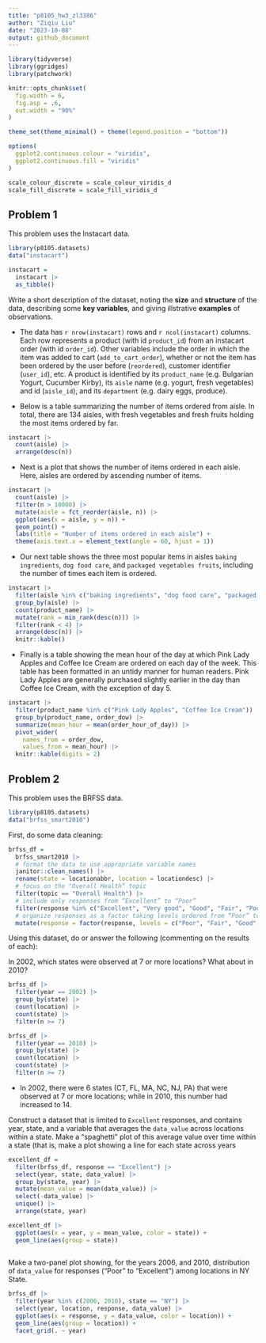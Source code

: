 ```yaml
---
title: "p8105_hw3_zl3386"
author: "Ziqiu Liu"
date: "2023-10-08"
output: github_document
---
```


```r
library(tidyverse)
library(ggridges)
library(patchwork)

knitr::opts_chunk$set(
  fig.width = 6,
  fig.asp = .6,
  out.width = "90%"
)

theme_set(theme_minimal() + theme(legend.position = "bottom"))

options(
  ggplot2.continuous.colour = "viridis",
  ggplot2.continuous.fill = "viridis"
)

scale_colour_discrete = scale_colour_viridis_d
scale_fill_discrete = scale_fill_viridis_d
```

## Problem 1

This problem uses the Instacart data.
```r
library(p8105.datasets)
data("instacart")

instacart = 
  instacart |> 
  as_tibble()
```

Write a short description of the dataset, noting the __size__ and __structure__ of the data, describing some __key variables__, and giving illstrative __examples__ of observations.

* The data has `r nrow(instacart)` rows and `r ncol(instacart)` columns. Each row represents a product (with id `product_id`) from an instacart order (with id `order_id`). Other variables include the order in which the item was added to cart (`add_to_cart_order`), whether or not the item has been ordered by the user before (`reordered`), customer identifier (`user_id`), etc. A product is identified by its `product_name` (e.g. Bulgarian Yogurt, Cucumber Kirby), its `aisle` name (e.g. yogurt, fresh vegetables) and id (`aisle_id`), and its `department` (e.g. dairy eggs, produce).

* Below is a table summarizing the number of items ordered from aisle. In total, there are 134 aisles, with fresh vegetables and fresh fruits holding the most items ordered by far.

```r
instacart |> 
  count(aisle) |> 
  arrange(desc(n))
```

* Next is a plot that shows the number of items ordered in each aisle. Here, aisles are ordered by ascending number of items.

```r
instacart |> 
  count(aisle) |> 
  filter(n > 10000) |> 
  mutate(aisle = fct_reorder(aisle, n)) |> 
  ggplot(aes(x = aisle, y = n)) + 
  geom_point() + 
  labs(title = "Number of items ordered in each aisle") +
  theme(axis.text.x = element_text(angle = 60, hjust = 1))

```

* Our next table shows the three most popular items in aisles `baking ingredients`, `dog food care`, and `packaged vegetables fruits`, including the number of times each item is ordered.

```r
instacart |> 
  filter(aisle %in% c("baking ingredients", "dog food care", "packaged vegetables fruits")) |>
  group_by(aisle) |> 
  count(product_name) |> 
  mutate(rank = min_rank(desc(n))) |> 
  filter(rank < 4) |> 
  arrange(desc(n)) |>
  knitr::kable()
```

* Finally is a table showing the mean hour of the day at which Pink Lady Apples and Coffee Ice Cream are ordered on each day of the week. This table has been formatted in an untidy manner for human readers. Pink Lady Apples are generally purchased slightly earlier in the day than Coffee Ice Cream, with the exception of day 5.

```r
instacart |>
  filter(product_name %in% c("Pink Lady Apples", "Coffee Ice Cream")) |>
  group_by(product_name, order_dow) |>
  summarize(mean_hour = mean(order_hour_of_day)) |>
  pivot_wider(
    names_from = order_dow, 
    values_from = mean_hour) |>
  knitr::kable(digits = 2)
```


## Problem 2

This problem uses the BRFSS data.

```r
library(p8105.datasets)
data("brfss_smart2010")
```

First, do some data cleaning:
```r
brfss_df = 
  brfss_smart2010 |>
  # format the data to use appropriate variable names
  janitor::clean_names() |> 
  rename(state = locationabbr, location = locationdesc) |>
  # focus on the "Overall Health” topic
  filter(topic == "Overall Health") |>
  # include only responses from “Excellent” to “Poor”
  filter(response %in% c("Excellent", "Very good", "Good", "Fair", "Poor" )) |>
  # organize responses as a factor taking levels ordered from “Poor” to “Excellent”
  mutate(response = factor(response, levels = c("Poor", "Fair", "Good", "Very good", "Excellent")))
```

Using this dataset, do or answer the following (commenting on the results of each):

In 2002, which states were observed at 7 or more locations? What about in 2010?
```r
brfss_df |>
  filter(year == 2002) |>
  group_by(state) |>
  count(location) |> 
  count(state) |>
  filter(n >= 7)

brfss_df |>
  filter(year == 2010) |>
  group_by(state) |>
  count(location) |> 
  count(state) |>
  filter(n >= 7)
```

* In 2002, there were 6 states (CT, FL, MA, NC, NJ, PA) that were observed at 7 or more locations; while in 2010, this number had increased to 14.

Construct a dataset that is limited to `Excellent` responses, and contains year, state, and a variable that averages the `data_value` across locations within a state. Make a “spaghetti” plot of this average value over time within a state (that is, make a plot showing a line for each state across years

```r
excellent_df =
  filter(brfss_df, response == "Excellent") |>
  select(year, state, data_value) |>
  group_by(state, year) |>
  mutate(mean_value = mean(data_value)) |>
  select(-data_value) |>
  unique() |>
  arrange(state, year)

excellent_df |>
  ggplot(aes(x = year, y = mean_value, color = state)) +
  geom_line(aes(group = state))
  
```

Make a two-panel plot showing, for the years 2006, and 2010, distribution of `data_value` for responses (“Poor” to “Excellent”) among locations in NY State.

```r
brfss_df |>
  filter(year %in% c(2006, 2010), state == "NY") |>
  select(year, location, response, data_value) |>
  ggplot(aes(x = response, y = data_value, color = location)) +
  geom_line(aes(group = location)) +
  facet_grid(. ~ year)
```


